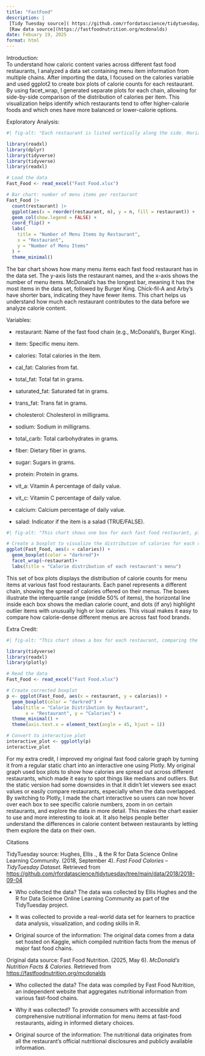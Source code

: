 ```yaml
---
title: "FastFood"
description: |
 [Tidy Tuesday source]( https://github.com/rfordatascience/tidytuesday/tree/main/data/2018/2018-09-04)
 [Raw data source](https://fastfoodnutrition.org/mcdonalds)
date: Febuary 19, 2025
format: html
---
```


Introduction:\
To understand how caloric content varies across different fast food restaurants, I analyzed a data set containing menu item information from multiple chains. After importing the data, I focused on the calories variable and used ggplot2 to create box plots of calorie counts for each restaurant. By using facet_wrap, I generated separate plots for each chain, allowing for side-by-side comparison of the distribution of calories per item. This visualization helps identify which restaurants tend to offer higher-calorie foods and which ones have more balanced or lower-calorie options.

Exploratory Analysis:

```r

#| fig-alt: "Each restaurant is listed vertically along the side. Horizontal bars extend to the right — the longer the bar, the more menu items that restaurant has. The longest bar belongs to Mcdonald’s, meaning it has the most food items in the dataset. The shortest bars belong to Arby’s and Chick-fil-A, showing they have fewer items. This chart helps you visually compare how much each restaurant contributes to the data."

library(readxl)
library(dplyr)
library(tidyverse)
library(tidyverse)
library(readxl)

# Load the data
Fast_Food <- read_excel("Fast Food.xlsx")

# Bar chart: number of menu items per restaurant
Fast_Food |>
  count(restaurant) |>
  ggplot(aes(x = reorder(restaurant, n), y = n, fill = restaurant)) +
  geom_col(show.legend = FALSE) +
  coord_flip() +
  labs(
    title = "Number of Menu Items by Restaurant",
    x = "Restaurant",
    y = "Number of Menu Items"
  ) +
  theme_minimal()
```

The bar chart shows how many menu items each fast food restaurant has in the data set. The y-axis lists the restaurant names, and the x-axis shows the number of menu items. McDonald's has the longest bar, meaning it has the most items in the data set, followed by Burger King. Chick-fil-A and Arby’s have shorter bars, indicating they have fewer items. This chart helps us understand how much each restaurant contributes to the data before we analyze calorie content.

Variables:

-   restaurant: Name of the fast food chain (e.g., McDonald's, Burger King).

-   item: Specific menu item.

-   calories: Total calories in the item.

-   cal_fat: Calories from fat.

-   total_fat: Total fat in grams.

-   saturated_fat: Saturated fat in grams.

-   trans_fat: Trans fat in grams.

-   cholesterol: Cholesterol in milligrams.

-   sodium: Sodium in milligrams.

-   total_carb: Total carbohydrates in grams.

-   fiber: Dietary fiber in grams.

-   sugar: Sugars in grams.

-   protein: Protein in grams.

-   vit_a: Vitamin A percentage of daily value.

-   vit_c: Vitamin C percentage of daily value.

-   calcium: Calcium percentage of daily value.

-   salad: Indicator if the item is a salad (TRUE/FALSE).

```r

#| fig-alt: "This chart shows one box for each fast food restaurant, placed in its own panel. Each box represents the range of calorie values for that restaurant’s menu items. The horizontal axis shows calories, while each restaurant’s panel helps you compare them side by side. The line inside each box shows the median (typical) calorie count, and the length of the box shows how spread out the calorie values are. Some restaurants, like McDonald’s and Burger King, have wider boxes or more outliers, meaning their menus have a bigger variety of high- and low-calorie items. Others, like Chick-fil-A, have more tightly grouped calorie counts." 

# Create a boxplot to visualize the distribution of calories for each restaurant
ggplot(Fast_Food, aes(x = calories)) +
  geom_boxplot(color = "darkred")+
  facet_wrap(~restaurant)+
  labs(title = "Calorie distribution of each restaurant's menu")

```

This set of box plots displays the distribution of calorie counts for menu items at various fast food restaurants. Each panel represents a different chain, showing the spread of calories offered on their menus. The boxes illustrate the interquartile range (middle 50% of items), the horizontal line inside each box shows the median calorie count, and dots (if any) highlight outlier items with unusually high or low calories. This visual makes it easy to compare how calorie-dense different menus are across fast food brands.

Extra Credit:

```r

#| fig-alt: "This chart shows a box for each restaurant, comparing the range of calories across their menu items. The x-axis lists the restaurants, and the y-axis shows the calorie values. Each box displays how calorie counts vary within a restaurant. The middle line in each box shows the median (typical) calorie count, and the height of the box shows how spread out the items are. You can hover over each box to see exact values, making it easy to explore differences. Restaurants like McDonald’s and Burger King have higher and more spread-out calorie ranges, while others like Chick-fil-A have tighter, lower distributions."

library(tidyverse)
library(readxl)
library(plotly)

# Read the data
Fast_Food <- read_excel("Fast Food.xlsx")

# Create corrected boxplot
p <- ggplot(Fast_Food, aes(x = restaurant, y = calories)) +
  geom_boxplot(color = "darkred") +
  labs(title = "Calorie Distribution by Restaurant",
       x = "Restaurant", y = "Calories") +
  theme_minimal() +
  theme(axis.text.x = element_text(angle = 45, hjust = 1))

# Convert to interactive plot
interactive_plot <- ggplotly(p)
interactive_plot
```

For my extra credit, I improved my original fast food calorie graph by turning it from a regular static chart into an interactive one using Plotly. My original graph used box plots to show how calories are spread out across different restaurants, which made it easy to spot things like medians and outliers. But the static version had some downsides in that it didn’t let viewers see exact values or easily compare restaurants, especially when the data overlapped. By switching to Plotly, I made the chart interactive so users can now hover over each box to see specific calorie numbers, zoom in on certain restaurants, and explore the data in more detail. This makes the chart easier to use and more interesting to look at. It also helps people better understand the differences in calorie content between restaurants by letting them explore the data on their own.

Citations

TidyTuesday source: Hughes, Ellis ., & the R for Data Science Online Learning Community. (2018, September 4). *Fast Food Calories – TidyTuesday Dataset*. Retrieved from <https://github.com/rfordatascience/tidytuesday/tree/main/data/2018/2018-09-04>

-   Who collected the data? The data was collected by Ellis Hughes and the R for Data Science Online Learning Community as part of the TidyTuesday project.

-   It was collected to provide a real-world data set for learners to practice data analysis, visualization, and coding skills in R.

-   Original source of the information: The original data comes from a data set hosted on Kaggle, which compiled nutrition facts from the menus of major fast food chains.

Original data source: Fast Food Nutrition. (2025, May 6). *McDonald's Nutrition Facts & Calories*. Retrieved from <https://fastfoodnutrition.org/mcdonalds>

-   Who collected the data? The data was compiled by Fast Food Nutrition, an independent website that aggregates nutritional information from various fast-food chains.

-   Why it was collected? To provide consumers with accessible and comprehensive nutritional information for menu items at fast-food restaurants, aiding in informed dietary choices.

-   Original source of the information: The nutritional data originates from all the restaurant's official nutritional disclosures and publicly available information.
